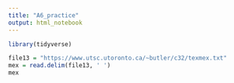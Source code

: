 ```yaml
---
title: "A6_practice"
output: html_notebook
---
```



```r
library(tidyverse)
```

```r
file13 = "https://www.utsc.utoronto.ca/~butler/c32/texmex.txt"
mex = read.delim(file13, ' ')
mex
```


